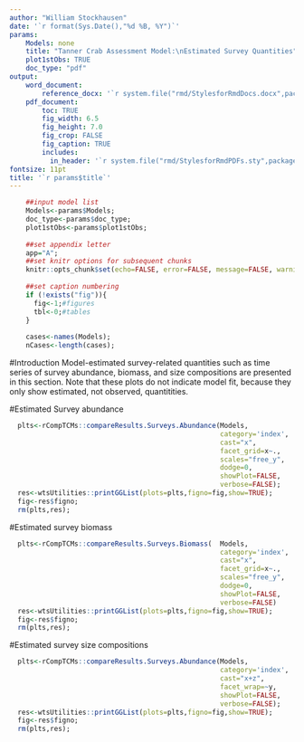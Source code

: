 ```yaml
---
author: "William Stockhausen"
date: '`r format(Sys.Date(),"%d %B, %Y")`'
params: 
    Models: none
    title: "Tanner Crab Assessment Model:\nEstimated Survey Quantities" 
    plot1stObs: TRUE
    doc_type: "pdf"
output: 
    word_document: 
        reference_docx: '`r system.file("rmd/StylesforRmdDocs.docx",package="wtsUtilities")`'
    pdf_document: 
        toc: TRUE
        fig_width: 6.5
        fig_height: 7.0
        fig_crop: FALSE
        fig_caption: TRUE
        includes:
          in_header: '`r system.file("rmd/StylesforRmdPDFs.sty",package="wtsUtilities")`'
fontsize: 11pt
title: '`r params$title`'
---
```


```r
    ##input model list
    Models<-params$Models;
    doc_type<-params$doc_type;
    plot1stObs<-params$plot1stObs;
    
    ##set appendix letter
    app="A";
    ##set knitr options for subsequent chunks
    knitr::opts_chunk$set(echo=FALSE, error=FALSE, message=FALSE, warning=FALSE, concordance=TRUE, fig.width=6.5, fig.height=3.5, dpi=300)
    
    ##set caption numbering
    if (!exists("fig")){
      fig<-1;#figures
      tbl<-0;#tables
    }
    
    cases<-names(Models);
    nCases<-length(cases);
```

#Introduction
Model-estimated survey-related quantities such as time series of survey abundance, biomass, and size compositions are presented in this section. Note that these plots do not indicate model fit, because they only show estimated, not observed, quantitities.

#Estimated Survey abundance

```r
  plts<-rCompTCMs::compareResults.Surveys.Abundance(Models,
                                                    category='index',
                                                    cast="x",
                                                    facet_grid=x~.,
                                                    scales="free_y",
                                                    dodge=0,
                                                    showPlot=FALSE,
                                                    verbose=FALSE);
  res<-wtsUtilities::printGGList(plots=plts,figno=fig,show=TRUE);
  fig<-res$figno;
  rm(plts,res);
```

#Estimated survey biomass

```r
  plts<-rCompTCMs::compareResults.Surveys.Biomass(  Models,
                                                    category='index',
                                                    cast="x",
                                                    facet_grid=x~.,
                                                    scales="free_y",
                                                    dodge=0,
                                                    showPlot=FALSE,
                                                    verbose=FALSE)
  res<-wtsUtilities::printGGList(plots=plts,figno=fig,show=TRUE);
  fig<-res$figno;
  rm(plts,res);
```

#Estimated survey size compositions

```r
  plts<-rCompTCMs::compareResults.Surveys.Abundance(Models,
                                                    category='index',
                                                    cast="x+z",
                                                    facet_wrap=~y,
                                                    showPlot=FALSE,
                                                    verbose=FALSE);
  res<-wtsUtilities::printGGList(plots=plts,figno=fig,show=TRUE);
  fig<-res$figno;
  rm(plts,res);
```


